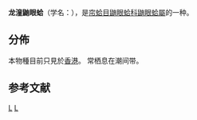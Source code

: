 {{Speciesbox
| taxon = Galeomma layardi
| binomial_authority = Deshayes, 1856<ref name="WoRMS_765689 ">{{cite WoRMS |last1=Gofas |first1=Serge |last2=Rosenberg |first2=Gary |year=2014 |title=''Galeomma layardi'' <small>Deshayes, 1856</small> |id=765689 |date=2014-07-05 |accessdate=2015-03-21 }}</ref>
| synonyms = 
* ''Galeomma chloroleuca'' <small>Deshayes, 1856</small>
* ''Galeomma indecora'' <small>Deshayes, 1856</small>
* ''Galeomma paucistriata'' <small>Deshayes, 1856</small>
* ''Galeomma takii'' <small>Kuroda, 1945</small><ref name="WoRMS_592648 ">{{cite WoRMS |last1=Gofas |first1=S. |last2=Bouchet |first2=P. |year=2014 |title=''Galeomma takii'' <small>Kuroda, 1945</small> |id=592648 |date=2014-12-31 |accessdate=2015-03-21 }}</ref>
* ''Lepirodes takii'' <small>(Kuroda, 1945)</small>
}}

'''龙潼鼬眼蛤'''（学名：{{lang|la|''Galeomma layardi''}}），是[[帘蛤目|帘蛤目]][[鼬眼蛤科|鼬眼蛤科]][[鼬眼蛤屬|鼬眼蛤屬]]的一种{{r|shell_3760}}。

==分佈==
本物種目前只見於[[香港|香港]]{{r|shell_3760|shelldoc_420090220110}}。
常栖息在潮间带{{r|shell_3760}}。

==参考文献==
{{reflist|refs=
<ref name="shell_3760">{{cite web
 |url=http://shell.sinica.edu.tw/chinese/shellbase_detail.php?science_no=3760
 |title=国际贝库：龙潼鼬眼蛤
 |publisher=台湾贝类资料库
 |access-date=2019-11-12
 |language=zh-hant
 |archive-date=2016-03-04
 |archive-url=https://web.archive.org/web/20160304131322/http://shell.sinica.edu.tw/chinese/shellbase_detail.php?science_no=3760
 |dead-url=no
 }}</ref>
<ref name="shelldoc_420090220110">{{shelldoc_420090220110}}</ref>
}}
{{commonscat|Galeomma layardi}}
{{Taxonbar}}
[[Category:鼬眼蛤屬|L]]
[[Category:_1856年描述的动物|L]]